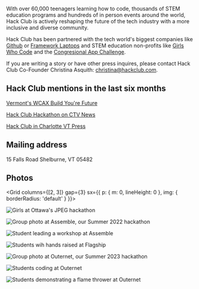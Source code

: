 
With over 60,000 teenagers learning how to code, thousands of STEM education programs and hundreds of in person events around the world, Hack Club is actively reshaping the future of the tech industry with a more inclusive and diverse community. 

Hack Club has been partnered with the tech world's biggest companies like [Github](https://www.youtube.com/watch?v=9lyxsVKGS7M) or [Framework Laptops](https://frame.work/hacktheworld) and STEM education non-profits like [Girls Who Code](athena.hackclub.com) and the [Congresional App Challenge](https://www.congressionalappchallenge.us/).  

If you are writing a story or have other press inquires, please contact Hack Club Co-Founder Christina Asquith: [christina@hackclub.com](mailto:christina@hackclub.com).

## Hack Club mentions in the last six months 
[Vermont's WCAX Build You're Future](https://www.wcax.com/2025/07/04/shelburne-kids-coding-nonprofit-continues-see-growth/)

[Hack Club Hackathon on CTV News](https://www.ctvnews.ca/ottawa/article/high-school-girls-from-across-canada-participate-in-ottawa-hakathon-competition/)

[Hack Club in Charlotte VT Press](https://www.charlottenewsvt.org/2024/07/11/hack-clubbers-to-travel-across-canada-by-train/)

## Mailing address

15 Falls Road
Shelburne, VT 05482

## Photos

<Grid columns={[2, 3]} gap={3} sx={{ p: { m: 0, lineHeight: 0 }, img: { borderRadius: 'default' } }}>

![Girls at Ottawa's JPEG hackathon](https://hc-cdn.hel1.your-objectstorage.com/s/v3/183c54bba3786d6d6b8bc8654ccf2f1e96b396e3_hackathon-0457.jpg)

![Group photo at Assemble, our Summer 2022 hackathon](https://cloud-n8nzmcqp1-hack-club-bot.vercel.app/0assemble-group-min.png)

![Student leading a workshop at Assemble](https://cloud-n8nzmcqp1-hack-club-bot.vercel.app/1assemble2-min.jpg)

![Students wih hands raised at Flagship](https://cloud-n8nzmcqp1-hack-club-bot.vercel.app/2flagship4-min.jpg)

![Group photo at Outernet, our Summer 2023 hackathon](https://cloud-n8nzmcqp1-hack-club-bot.vercel.app/3outernet-group-min.jpg)

![Students coding at Outernet](https://cloud-n8nzmcqp1-hack-club-bot.vercel.app/4outernet1-min.jpg)

![Students demonstrating a flame thrower at Outernet](https://cloud-ciha944cc-hack-club-bot.vercel.app/0outernet.png)

</Grid>
